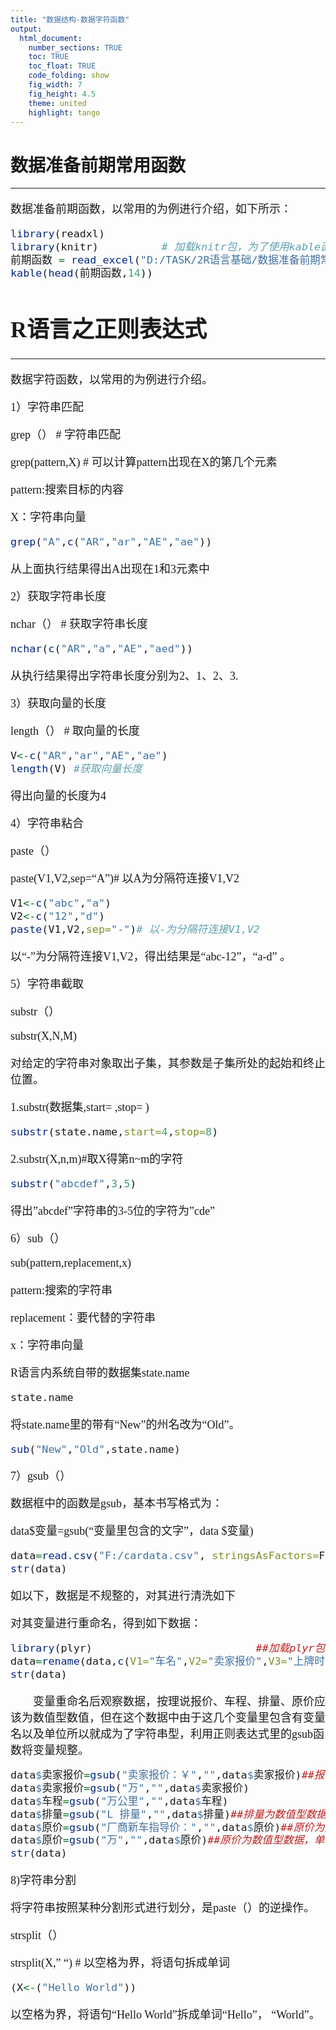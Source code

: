 ```yaml
---
title: "数据结构-数据字符函数"
output: 
  html_document:
    number_sections: TRUE
    toc: TRUE
    toc_float: TRUE
    code_folding: show
    fig_width: 7
    fig_height: 4.5
    theme: united
    highlight: tango
---
```


# 数据准备前期常用函数
***
<font size=4 face="微软雅黑">
  
数据准备前期函数，以常用的为例进行介绍，如下所示：
```r
library(readxl)
library(knitr)          # 加载knitr包，为了使用kable函数
前期函数 = read_excel("D:/TASK/2R语言基础/数据准备前期常用函数.xlsx")   ## 读取原始数据
kable(head(前期函数,14))
```

# R语言之正则表达式
***
<font size=4 face="微软雅黑">
 
数据字符函数，以常用的为例进行介绍。

1）字符串匹配

<font size=4 face="微软雅黑">
grep（）          # 字符串匹配

grep(pattern,X)   # 可以计算pattern出现在X的第几个元素

pattern:搜索目标的内容

X：字符串向量
```r
grep("A",c("AR","ar","AE","ae"))
```
从上面执行结果得出A出现在1和3元素中

2）获取字符串长度

<font size=4 face="微软雅黑">
nchar（） # 获取字符串长度
```r
nchar(c("AR","a","AE","aed"))
```

从执行结果得出字符串长度分别为2、1、2、3.

3）获取向量的长度

<font size=4 face="微软雅黑">
length（） # 取向量的长度
```r
V<-c("AR","ar","AE","ae")
length(V) #获取向量长度
```
得出向量的长度为4

4）字符串粘合

<font size=4 face="微软雅黑">
paste（）

paste(V1,V2,sep="A")# 以A为分隔符连接V1,V2
```r
V1<-c("abc","a")
V2<-c("12","d")
paste(V1,V2,sep="-")# 以-为分隔符连接V1,V2
```
以“-”为分隔符连接V1,V2，得出结果是“abc-12”，“a-d” 。

5）字符串截取

<font size=4 face="微软雅黑">
substr（）

substr(X,N,M)

对给定的字符串对象取出子集，其参数是子集所处的起始和终止位置。

1.substr(数据集,start= ,stop= )
```r
substr(state.name,start=4,stop=8)
```

2.substr(X,n,m)#取X得第n~m的字符
```r
substr("abcdef",3,5)
```

得出"abcdef"字符串的3-5位的字符为"cde"

6）sub（）

<font size=4 face="微软雅黑">
sub(pattern,replacement,x)

pattern:搜索的字符串

replacement：要代替的字符串

x：字符串向量

R语言内系统自带的数据集state.name
```r
state.name
```
将state.name里的带有“New”的州名改为“Old”。
```r
sub("New","Old",state.name)
```

7）gsub（）

<font size=4 face="微软雅黑">

数据框中的函数是gsub，基本书写格式为：

data$变量=gsub("变量里包含的文字"，data $变量)

```r
data=read.csv("F:/cardata.csv", stringsAsFactors=F)    ##导入csv数据
str(data)
```

如以下，数据是不规整的，对其进行清洗如下

对其变量进行重命名，得到如下数据：
```r
library(plyr)                          ##加载plyr包（用来重命名变量名）
data=rename(data,c(V1="车名",V2="卖家报价",V3="上牌时间",V4="车程",V5="排放标准",V6="排量",V7="原价"))           ##变量重命名
str(data)
```

&emsp;&emsp;变量重命名后观察数据，按理说报价、车程、排量、原价应该为数值型数值，但在这个数据中由于这几个变量里包含有变量名以及单位所以就成为了字符串型，利用正则表达式里的gsub函数将变量规整。
```r
data$卖家报价=gsub("卖家报价：￥","",data$卖家报价)##报价一般为数值型数据，且此数据卖家报价单位：（万）
data$卖家报价=gsub("万","",data$卖家报价)
data$车程=gsub("万公里","",data$车程)
data$排量=gsub("L 排量","",data$排量)##排量为数值型数据，单位：L
data$原价=gsub("厂商新车指导价：","",data$原价)##原价为数值型数据，单位：万
data$原价=gsub("万","",data$原价)##原价为数值型数据，单位：万
str(data)
```

8)字符串分割

<font size=4 face="微软雅黑">
将字符串按照某种分割形式进行划分，是paste（）的逆操作。

strsplit（）

strsplit(X," ") # 以空格为界，将语句拆成单词
```r
(X<-("Hello World"))
```

以空格为界，将语句“Hello World”拆成单词“Hello”， “World”。
